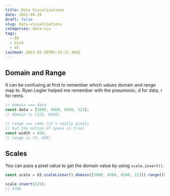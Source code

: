 ```yaml
---
title: Data Visualizations
date: 2021-04-29
draft: false
slug: data-visualizations
categories: data-vis
tags:
  - D3
  - VisX
  - VX
lastmod: 2023-02-20T05:15:17.364Z
---
```


## Domain and Range

It can be confusing at first to remember which values domain and range map to. Ryan Legler helped me remember with the pneumonic, d for data, r for rems.

```js
// domain === data
const data = [3000, 4560, 8340, 123];
// domain is [123, 8340]

// range === rems (it's really pixels
// but the notion of space is true)
const width = 450;
// range is [0, 450]
```

## Scales

You can pass a pixel value to get the domain value by using `scale.invert()`.

```js
const scale = d3.scaleLinear().domain([3000, 4560, 8340, 123]).range([0, 450]);

scale.invert(225);
// 3780
```
